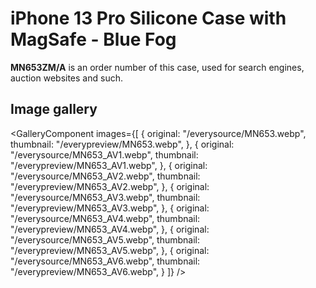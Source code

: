 
# iPhone 13 Pro Silicone Case with MagSafe - Blue Fog

<Callout type='info' emoji='👉🏻'>**MN653ZM/A** is an order number of this case, used for search engines, auction websites and such.</Callout>

## Image gallery

<GalleryComponent
    images={[
      {
        original: "/everysource/MN653.webp",
        thumbnail: "/everypreview/MN653.webp",
      },
      {
        original: "/everysource/MN653_AV1.webp",
        thumbnail: "/everypreview/MN653_AV1.webp",
      },
      {
        original: "/everysource/MN653_AV2.webp",
        thumbnail: "/everypreview/MN653_AV2.webp",
      },
      {
        original: "/everysource/MN653_AV3.webp",
        thumbnail: "/everypreview/MN653_AV3.webp",
      },
      {
        original: "/everysource/MN653_AV4.webp",
        thumbnail: "/everypreview/MN653_AV4.webp",
      },
      {
        original: "/everysource/MN653_AV5.webp",
        thumbnail: "/everypreview/MN653_AV5.webp",
      },
      {
        original: "/everysource/MN653_AV6.webp",
        thumbnail: "/everypreview/MN653_AV6.webp",
      }
    ]}
  />
